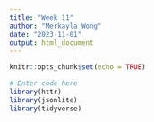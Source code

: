 ```yaml
---
title: "Week 11"
author: "Merkayla Wong"
date: "2023-11-01"
output: html_document
---
```


```r
knitr::opts_chunk$set(echo = TRUE)
```

```r
# Enter code here
library(httr)
library(jsonlite)
library(tidyverse)
```
